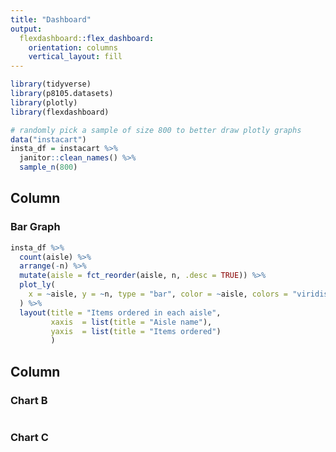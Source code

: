 ```yaml
---
title: "Dashboard"
output: 
  flexdashboard::flex_dashboard:
    orientation: columns
    vertical_layout: fill
---
```


```r
library(tidyverse)
library(p8105.datasets)
library(plotly)
library(flexdashboard)
```

```r
# randomly pick a sample of size 800 to better draw plotly graphs
data("instacart")
insta_df = instacart %>% 
  janitor::clean_names() %>% 
  sample_n(800)
```

Column {data-width=650}
-----------------------------------------------------------------------

### Bar Graph

```r
insta_df %>% 
  count(aisle) %>% 
  arrange(-n) %>% 
  mutate(aisle = fct_reorder(aisle, n, .desc = TRUE)) %>% 
  plot_ly(
    x = ~aisle, y = ~n, type = "bar", color = ~aisle, colors = "viridis"
  ) %>% 
  layout(title = "Items ordered in each aisle",
         xaxis  = list(title = "Aisle name"),
         yaxis  = list(title = "Items ordered")
         )
```

Column {data-width=350}
-----------------------------------------------------------------------

### Chart B

```r

```

### Chart C

```r

```

